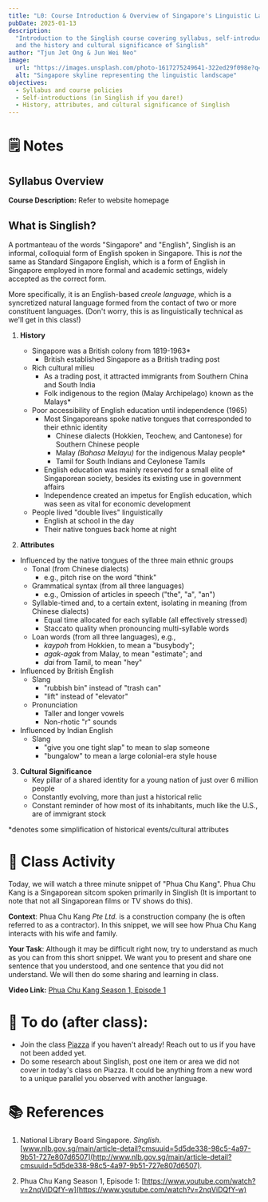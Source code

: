 ```yaml
---
title: "L0: Course Introduction & Overview of Singapore's Linguistic Landscape"
pubDate: 2025-01-13
description:
  "Introduction to the Singlish course covering syllabus, self-introductions,
  and the history and cultural significance of Singlish"
author: "Tjun Jet Ong & Jun Wei Neo"
image:
  url: "https://images.unsplash.com/photo-1617275249641-322ed29f098e?q=80&w=2671&auto=format&fit=crop&ixlib=rb-4.0.3&ixid=M3wxMjA3fDB8MHxwaG90by1wYWdlfHx8fGVufDB8fHx8fA%3D%3D"
  alt: "Singapore skyline representing the linguistic landscape"
objectives:
  - Syllabus and course policies
  - Self-introductions (in Singlish if you dare!)
  - History, attributes, and cultural significance of Singlish
---
```


# 🗒️ Notes

## Syllabus Overview

**Course Description:** Refer to website homepage

## What is Singlish?

A portmanteau of the words "Singapore" and "English", Singlish is an informal,
colloquial form of English spoken in Singapore. This is _not_ the same as
Standard Singapore English, which is a form of English in Singapore employed in
more formal and academic settings, widely accepted as the correct form.

More specifically, it is an English-based _creole language_, which is a
syncretized natural language formed from the contact of two or more constituent
languages. (Don't worry, this is as linguistically technical as we'll get in
this class!)

1. **History**

   - Singapore was a British colony from 1819-1963\*
     - British established Singapore as a British trading post
   - Rich cultural milieu
     - As a trading post, it attracted immigrants from Southern China and South
       India
     - Folk indigenous to the region (Malay Archipelago) known as the Malays\*
   - Poor accessibility of English education until independence (1965)
     - Most Singaporeans spoke native tongues that corresponded to their ethnic
       identity
       - Chinese dialects (Hokkien, Teochew, and Cantonese) for Southern Chinese
         people
       - Malay _(Bahasa Melayu)_ for the indigenous Malay people\*
       - Tamil for South Indians and Ceylonese Tamils
     - English education was mainly reserved for a small elite of Singaporean
       society, besides its existing use in government affairs
     - Independence created an impetus for English education, which was seen as
       vital for economic development
   - People lived "double lives" linguistically
     - English at school in the day
     - Their native tongues back home at night

2. **Attributes**

- Influenced by the native tongues of the three main ethnic groups
  - Tonal (from Chinese dialects)
    - e.g., pitch rise on the word "think"
  - Grammatical syntax (from all three languages)
    - e.g., Omission of articles in speech ("the", "a", "an")
  - Syllable-timed and, to a certain extent, isolating in meaning (from Chinese
    dialects)
    - Equal time allocated for each syllable (all effectively stressed)
    - Staccato quality when pronouncing multi-syllable words
  - Loan words (from all three languages), e.g.,
    - _kaypoh_ from Hokkien, to mean a "busybody";
    - _agak-agak_ from Malay, to mean "estimate"; and
    - _dai_ from Tamil, to mean "hey"
- Influenced by British English
  - Slang
    - "rubbish bin" instead of "trash can"
    - "lift" instead of "elevator"
  - Pronunciation
    - Taller and longer vowels
    - Non-rhotic "r" sounds
- Influenced by Indian English
  - Slang
    - "give you one tight slap" to mean to slap someone
    - "bungalow" to mean a large colonial-era style house

3. **Cultural Significance**
   - Key pillar of a shared identity for a young nation of just over 6 million
     people
   - Constantly evolving, more than just a historical relic
   - Constant reminder of how most of its inhabitants, much like the U.S., are
     of immigrant stock

\*denotes some simplification of historical events/cultural attributes

# 🙋 Class Activity

Today, we will watch a three minute snippet of "Phua Chu Kang". Phua Chu Kang is
a Singaporean sitcom spoken primarily in Singlish (It is important to note that
not all Singaporean films or TV shows do this).

**Context**: Phua Chu Kang _Pte Ltd._ is a construction company (he is often
referred to as a contractor). In this snippet, we will see how Phua Chu Kang
interacts with his wife and family.

**Your Task**: Although it may be difficult right now, try to understand as much
as you can from this short snippet. We want you to present and share one
sentence that you understood, and one sentence that you did not understand. We
will then do some sharing and learning in class.

**Video Link:**
[Phua Chu Kang Season 1, Episode 1](https://www.youtube.com/watch?v=2nqViDQfY-w)

# 🔖 To do (after class):

- Join the class [Piazza](https://piazza.com/class/m5u51780i8o543) if you
  haven't already! Reach out to us if you have not been added yet.
- Do some research about Singlish, post one item or area we did not cover in
  today's class on Piazza. It could be anything from a new word to a unique
  parallel you observed with another language.

# 📚 References

1. National Library Board Singapore. _Singlish_.
   [www.nlb.gov.sg/main/article-detail?cmsuuid=5d5de338-98c5-4a97-9b51-727e807d6507](http://www.nlb.gov.sg/main/article-detail?cmsuuid=5d5de338-98c5-4a97-9b51-727e807d6507).

2. Phua Chu Kang Season 1, Episode 1:
   [https://www.youtube.com/watch?v=2nqViDQfY-w](https://www.youtube.com/watch?v=2nqViDQfY-w)
